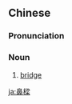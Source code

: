 {{also|鼻梁}}
==Chinese==
{{zh-forms|s=鼻梁|t2=鼻梁}}

===Pronunciation===
{{zh-pron
|m=bíliáng
|c=bei6 loeng4
|cat=n
}}

===Noun===
{{zh-noun}}

# {{lb|zh|anatomy}} [[bridge]] {{gloss|bony ridge of the nose}}

[[ja:鼻樑]]